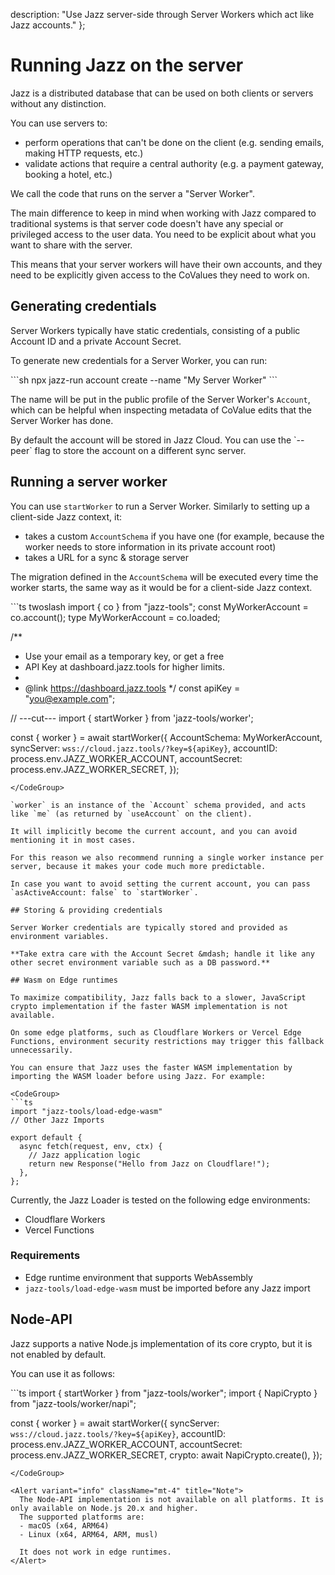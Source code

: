   description: "Use Jazz server-side through Server Workers which act like Jazz accounts."
};


# Running Jazz on the server

Jazz is a distributed database that can be used on both clients or servers without any distinction.

You can use servers to:
- perform operations that can't be done on the client (e.g. sending emails, making HTTP requests, etc.)
- validate actions that require a central authority (e.g. a payment gateway, booking a hotel, etc.)

We call the code that runs on the server a "Server Worker".

The main difference to keep in mind when working with Jazz compared to traditional systems is that server code doesn't have any
special or privileged access to the user data. You need to be explicit about what you want to share with the server.

This means that your server workers will have their own accounts, and they need to be explicitly given access to the CoValues they need to work on.

## Generating credentials

Server Workers typically have static credentials, consisting of a public Account ID and a private Account Secret.

To generate new credentials for a Server Worker, you can run:

<CodeGroup>
```sh
npx jazz-run account create --name "My Server Worker"
```
</CodeGroup>

The name will be put in the public profile of the Server Worker's `Account`, which can be helpful when inspecting metadata of CoValue edits that the Server Worker has done.

<Alert variant="info" className="mt-4" title="Note">
  By default the account will be stored in Jazz Cloud. You can use the `--peer` flag to store the account on a different sync server.
</Alert>

## Running a server worker

You can use `startWorker` to run a Server Worker. Similarly to setting up a client-side Jazz context, it:

- takes a custom `AccountSchema` if you have one (for example, because the worker needs to store information in its private account root)
- takes a URL for a sync & storage server

The migration defined in the `AccountSchema` will be executed every time the worker starts, the same way as it would be for a client-side Jazz context.

<CodeGroup>
```ts twoslash
import { co } from "jazz-tools";
const MyWorkerAccount = co.account();
type MyWorkerAccount = co.loaded<typeof MyWorkerAccount>;

/**
 * Use your email as a temporary key, or get a free
 * API Key at dashboard.jazz.tools for higher limits.
 * 
 * @link https://dashboard.jazz.tools
*/
const apiKey = "you@example.com";

// ---cut---
import { startWorker } from 'jazz-tools/worker';

const { worker } = await startWorker({
  AccountSchema: MyWorkerAccount,
  syncServer: `wss://cloud.jazz.tools/?key=${apiKey}`,
  accountID: process.env.JAZZ_WORKER_ACCOUNT,
  accountSecret: process.env.JAZZ_WORKER_SECRET,
});
```
</CodeGroup>

`worker` is an instance of the `Account` schema provided, and acts like `me` (as returned by `useAccount` on the client).

It will implicitly become the current account, and you can avoid mentioning it in most cases.

For this reason we also recommend running a single worker instance per server, because it makes your code much more predictable.

In case you want to avoid setting the current account, you can pass `asActiveAccount: false` to `startWorker`.

## Storing & providing credentials

Server Worker credentials are typically stored and provided as environment variables.

**Take extra care with the Account Secret &mdash; handle it like any other secret environment variable such as a DB password.**

## Wasm on Edge runtimes

To maximize compatibility, Jazz falls back to a slower, JavaScript crypto implementation if the faster WASM implementation is not available.

On some edge platforms, such as Cloudflare Workers or Vercel Edge Functions, environment security restrictions may trigger this fallback unnecessarily.

You can ensure that Jazz uses the faster WASM implementation by importing the WASM loader before using Jazz. For example:

<CodeGroup>
```ts
import "jazz-tools/load-edge-wasm"
// Other Jazz Imports

export default {
  async fetch(request, env, ctx) {
    // Jazz application logic
    return new Response("Hello from Jazz on Cloudflare!");
  },
};
```
</CodeGroup>

Currently, the Jazz Loader is tested on the following edge environments:
- Cloudflare Workers 
- Vercel Functions

### Requirements

- Edge runtime environment that supports WebAssembly
- `jazz-tools/load-edge-wasm` must be imported before any Jazz import


## Node-API

Jazz supports a native Node.js implementation of its core crypto, but it is not enabled by default.

You can use it as follows:

<CodeGroup>
```ts
import { startWorker } from "jazz-tools/worker";
import { NapiCrypto } from "jazz-tools/worker/napi";

const { worker } = await startWorker({
  syncServer: `wss://cloud.jazz.tools/?key=${apiKey}`,
  accountID: process.env.JAZZ_WORKER_ACCOUNT,
  accountSecret: process.env.JAZZ_WORKER_SECRET,
  crypto: await NapiCrypto.create(),
});

```
</CodeGroup>

<Alert variant="info" className="mt-4" title="Note">
  The Node-API implementation is not available on all platforms. It is only available on Node.js 20.x and higher.
  The supported platforms are:
  - macOS (x64, ARM64)
  - Linux (x64, ARM64, ARM, musl)

  It does not work in edge runtimes.
</Alert>
